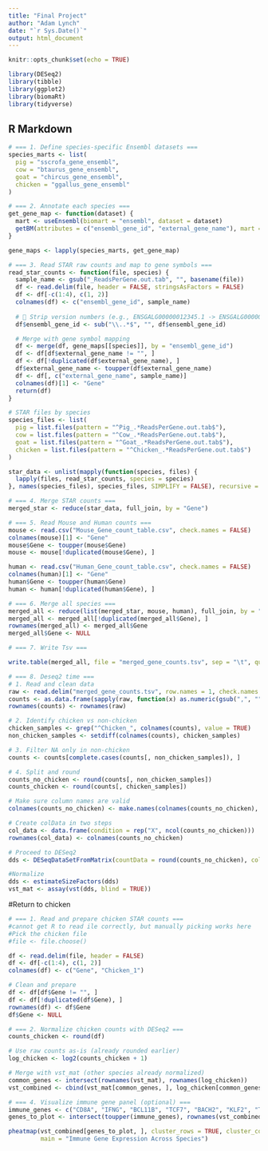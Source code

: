 ---
title: "Final Project"
author: "Adam Lynch"
date: "`r Sys.Date()`"
output: html_document
---

```{r setup, include=FALSE}
knitr::opts_chunk$set(echo = TRUE)

library(DESeq2)
library(tibble)
library(ggplot2)
library(biomaRt)
library(tidyverse)

```

## R Markdown

```{r}

# === 1. Define species-specific Ensembl datasets ===
species_marts <- list(
  pig = "sscrofa_gene_ensembl",
  cow = "btaurus_gene_ensembl",
  goat = "chircus_gene_ensembl",
  chicken = "ggallus_gene_ensembl"
)

# === 2. Annotate each species ===
get_gene_map <- function(dataset) {
  mart <- useEnsembl(biomart = "ensembl", dataset = dataset)
  getBM(attributes = c("ensembl_gene_id", "external_gene_name"), mart = mart)
}

gene_maps <- lapply(species_marts, get_gene_map)

# === 3. Read STAR raw counts and map to gene symbols ===
read_star_counts <- function(file, species) {
  sample_name <- gsub("_ReadsPerGene.out.tab", "", basename(file))
  df <- read.delim(file, header = FALSE, stringsAsFactors = FALSE)
  df <- df[-c(1:4), c(1, 2)]
  colnames(df) <- c("ensembl_gene_id", sample_name)
  
  # 🔧 Strip version numbers (e.g., ENSGALG00000012345.1 -> ENSGALG00000012345)
  df$ensembl_gene_id <- sub("\\..*$", "", df$ensembl_gene_id)

  # Merge with gene symbol mapping
  df <- merge(df, gene_maps[[species]], by = "ensembl_gene_id")
  df <- df[df$external_gene_name != "", ]
  df <- df[!duplicated(df$external_gene_name), ]
  df$external_gene_name <- toupper(df$external_gene_name)
  df <- df[, c("external_gene_name", sample_name)]
  colnames(df)[1] <- "Gene"
  return(df)
}
```


```{r}
# STAR files by species
species_files <- list(
  pig = list.files(pattern = "^Pig_.*ReadsPerGene.out.tab$"),
  cow = list.files(pattern = "^Cow_.*ReadsPerGene.out.tab$"),
  goat = list.files(pattern = "^Goat_.*ReadsPerGene.out.tab$"),
  chicken = list.files(pattern = "^Chicken_.*ReadsPerGene.out.tab$")
)

star_data <- unlist(mapply(function(species, files) {
  lapply(files, read_star_counts, species = species)
}, names(species_files), species_files, SIMPLIFY = FALSE), recursive = FALSE)

# === 4. Merge STAR counts ===
merged_star <- reduce(star_data, full_join, by = "Gene")

# === 5. Read Mouse and Human counts ===
mouse <- read.csv("Mouse_Gene_count_table.csv", check.names = FALSE)
colnames(mouse)[1] <- "Gene"
mouse$Gene <- toupper(mouse$Gene)
mouse <- mouse[!duplicated(mouse$Gene), ]

human <- read.csv("Human_Gene_count_table.csv", check.names = FALSE)
colnames(human)[1] <- "Gene"
human$Gene <- toupper(human$Gene)
human <- human[!duplicated(human$Gene), ]

# === 6. Merge all species ===
merged_all <- reduce(list(merged_star, mouse, human), full_join, by = "Gene")
merged_all <- merged_all[!duplicated(merged_all$Gene), ]
rownames(merged_all) <- merged_all$Gene
merged_all$Gene <- NULL

```


```{r}

# === 7. Write Tsv ===

write.table(merged_all, file = "merged_gene_counts.tsv", sep = "\t", quote = FALSE)

```



```{r}
# === 8. Deseq2 time ===
# 1. Read and clean data
raw <- read.delim("merged_gene_counts.tsv", row.names = 1, check.names = FALSE, stringsAsFactors = FALSE)
counts <- as.data.frame(sapply(raw, function(x) as.numeric(gsub(",", "", trimws(x)))))
rownames(counts) <- rownames(raw)

# 2. Identify chicken vs non-chicken
chicken_samples <- grep("^Chicken_", colnames(counts), value = TRUE)
non_chicken_samples <- setdiff(colnames(counts), chicken_samples)

# 3. Filter NA only in non-chicken
counts <- counts[complete.cases(counts[, non_chicken_samples]), ]

# 4. Split and round
counts_no_chicken <- round(counts[, non_chicken_samples])
counts_chicken <- round(counts[, chicken_samples])

# Make sure column names are valid
colnames(counts_no_chicken) <- make.names(colnames(counts_no_chicken), unique = TRUE)

# Create colData in two steps
col_data <- data.frame(condition = rep("X", ncol(counts_no_chicken)))
rownames(col_data) <- colnames(counts_no_chicken)

# Proceed to DESeq2
dds <- DESeqDataSetFromMatrix(countData = round(counts_no_chicken), colData = col_data, design = ~1)
```


```{r}
#Normalize
dds <- estimateSizeFactors(dds)
vst_mat <- assay(vst(dds, blind = TRUE))
```


#Return to chicken

```{r}
# === 1. Read and prepare chicken STAR counts ===
#cannot get R to read ile correctly, but manually picking works here
#Pick the chicken file
#file <- file.choose()

```


```{r}

df <- read.delim(file, header = FALSE)
df <- df[-c(1:4), c(1, 2)]
colnames(df) <- c("Gene", "Chicken_1")

# Clean and prepare
df <- df[df$Gene != "", ]
df <- df[!duplicated(df$Gene), ]
rownames(df) <- df$Gene
df$Gene <- NULL

# === 2. Normalize chicken counts with DESeq2 ===
counts_chicken <- round(df)

# Use raw counts as-is (already rounded earlier)
log_chicken <- log2(counts_chicken + 1)

# Merge with vst_mat (other species already normalized)
common_genes <- intersect(rownames(vst_mat), rownames(log_chicken))
vst_combined <- cbind(vst_mat[common_genes, ], log_chicken[common_genes, ])

```

```{r}
# === 4. Visualize immune gene panel (optional) ===
immune_genes <- c("CD8A", "IFNG", "BCL11B", "TCF7", "BACH2", "KLF2", "TBX21", "STAT1", "IL2", "TNF", "CXCL10", "GZMB", "FOXP3", "PDCD1", "DAPL1")
genes_to_plot <- intersect(toupper(immune_genes), rownames(vst_combined))

pheatmap(vst_combined[genes_to_plot, ], cluster_rows = TRUE, cluster_cols = TRUE,
         main = "Immune Gene Expression Across Species")
```